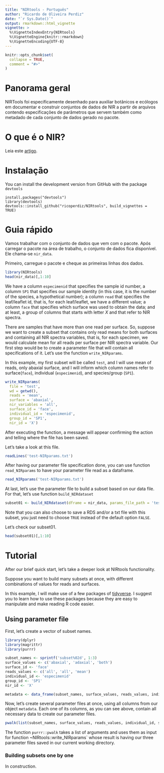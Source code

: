 ```yaml
---
title: "NIRtools - Português"
author: "Ricardo de Oliveira Perdiz"
date: "`r Sys.Date()`"
output: rmarkdown::html_vignette
vignette: >
  %\VignetteIndexEntry{NIRtools}
  %\VignetteEngine{knitr::rmarkdown}
  %\VignetteEncoding{UTF-8}
---
```


```r
knitr::opts_chunk$set(
  collapse = TRUE,
  comment = "#>"
)
```

# Panorama geral

NIRTools foi especificamente desenhado para auxiliar botânicos e ecólogos em documentar e construir conjuntos de dados de NIR a partir de arquivos contendo especificações de parâmetros que servem também como metadado de cada conjunto de dados gerado no pacote.


# O que é o NIR?

Leia este [artigo](http://www.scielo.br/scielo.php?script=sci_arttext&pid=S0103-50532003000200006).

# Instalação

You can install the development version from GitHub with the package `devtools`

```
install.packages("devtools")
library(devtools)
devtools::install_github("ricoperdiz/NIRtools", build_vignettes = TRUE)
```

# Guia rápido

Vamos trabalhar com o conjunto de dados que vem com o pacote. Após carregar o pacote na área de trabalho, o conjunto de dados fica disponível. Ele chama-se `nir_data`.

Primeiro, carregue o pacote e cheque as primeiras linhas dos dados.

```r
library(NIRtools)
head(nir_data)[,1:10]
```

We have a column `especimenid` that specifies the sample id number, a columm `SP1` that specifies our sample identity (in this case, it is the number of the species, a hypothetical number); a column `read` that specifies the leaf/leaflet id, that is, for each leaf/leaflet, we have a different value; a column `face` that specifies which surface was used to obtain the data; and at least, a group of columns that starts with letter _X_ and that refer to NIR spectra.

There are samples that have more than one read per surface. So, suppose we want to create a subset that contains only read means for both surfaces and containing all NIR spectra variables, that is, for each specimen, we would calculate mean for all reads per surface per NIR spectra variable. Our first step would be to create a parameter file that will contain all specifications of it. Let's use the function `write_NIRparams`.

In this example, my first subset will be called `test`, and  I will use mean of reads, only abaxial surface, and I will inform which column names refer to surface(`face`), individual (`especimenid`), and species/group (`SP1`).

```r
write_NIRparams(
  file = 'test',
  wd = getwd(),
  reads = 'mean',
  surface = 'abaxial',
  nir_variables = 'all',
  surface_id = 'face',
  individual_id = 'especimenid',
  group_id = 'SP1',
  nir_id = 'X')
```

After executing the function, a message will appear confirming the action and telling where the file has been saved.

Let's take a look at this file.

```r
readLines('test-NIRparams.txt')
```

After having our parameter file specification done, you can use function `read_NIRparams` to have your parameter file read as a dataframe.

```r
read_NIRparams('test-NIRparams.txt')
```

At last, let's use the parameter file to build a subset based on our data file. For that, let's use function `build_NIRdataset`

```r
subset01 <- build_NIRdataset(dframe = nir_data, params_file_path = 'test-NIRparams.txt', save_txt = TRUE)
```

Note that you can also choose to save a RDS and/or a txt file with this subset, you just need to choose `TRUE` instead of the default option `FALSE`.

Let's check our subset01.

```r
head(subset01)[,1:10]
```

# Tutorial

After our brief quick start, let's take a deeper look at NIRtools functionality.

Suppose you want to build many subsets at once, with different combinations of values for reads and surfaces.

In this example, I will make use of a few packages of [tidyverse](https://www.tidyverse.org/). I suggest you to learn how to use these packages because they are easy to manipulate and make reading R code easier.

## Using parameter file

First, let's create a vector of subset names.

```r
library(dplyr)
library(magrittr)
library(purrr)

subset_names <- sprintf('subset%02d', 1:3)
surface_values <- c('abaxial', 'adaxial', 'both')
surface_id <- 'face'
reads_values <- c('all', 'all', 'mean')
individual_id <- 'especimenid'
group_id <- 'SP1'
nir_id <- 'X'

metadata <- data_frame(subset_names, surface_values, reads_values, individual_id, surface_id, group_id, nir_id)
```

Now, let's create several parameter files at once, using all columns from our object `metadata`. Each one of its columns, as you can see above, contain all necessary data to create our parameter files.

```r
pwalk(list(subset_names, surface_values, reads_values, individual_id, surface_id, group_id, nir_id), ~write_NIRparams(file = ..1, wd = '.', surface = ..2, reads = ..3, individual_id = ..4, surface_id = ..5, group_id = ..6, nir_id = ..7))
```

The function `purrr::pwalk` takes a list of arguments and uses them as input for function ~NIRtools::write_NIRparams` whose result is having our three parameter files saved in our current working directory.

### Building subsets one by one

In construction.
